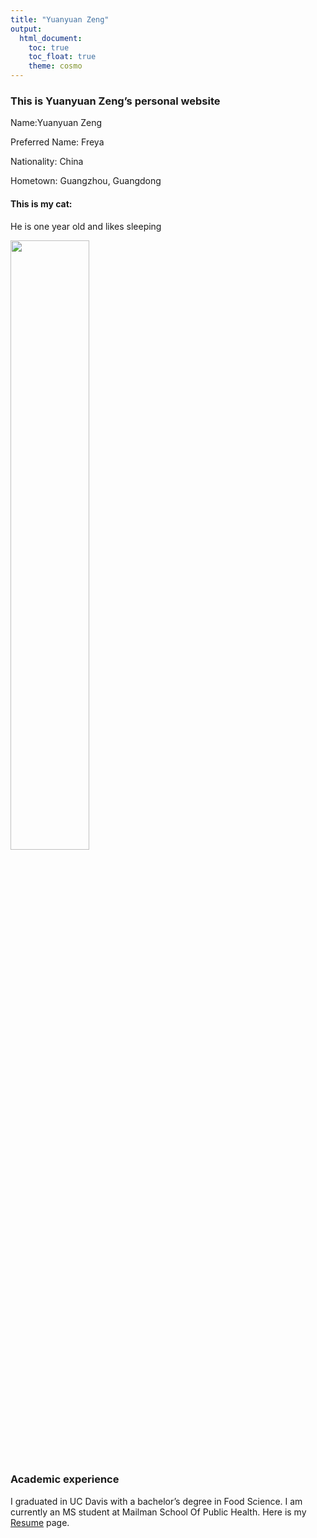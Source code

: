 ```yaml
---
title: "Yuanyuan Zeng"
output: 
  html_document:
    toc: true
    toc_float: true
    theme: cosmo
---
```

### This is Yuanyuan Zeng's personal website

Name:Yuanyuan Zeng

Preferred Name: Freya

Nationality: China

Hometown: Guangzhou, Guangdong

#### This is my cat:

He is one year old and likes sleeping

<img src="mycat.png" style="width:50%">


### Academic experience
I graduated in UC Davis with a bachelor's degree in Food Science. I am currently an MS student at Mailman School Of Public Health. Here is my [Resume](Resume.html) page.

